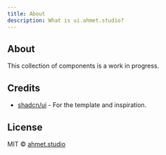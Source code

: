 ```yaml
---
title: About
description: What is ui.ahmet.studio?
---
```


## About

This collection of components is a work in progress.

## Credits

- [shadcn/ui](https://ui.shadcn.com) - For the template and inspiration.

## License

MIT © [ahmet.studio](https://ahmet.studio)

